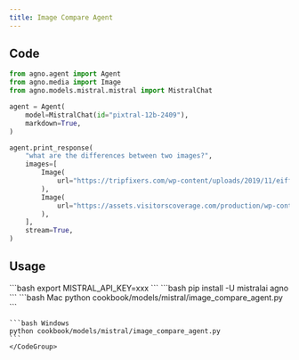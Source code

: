 ```yaml
---
title: Image Compare Agent
---
```


## Code

```python cookbook/models/mistral/image_compare_agent.py
from agno.agent import Agent
from agno.media import Image
from agno.models.mistral.mistral import MistralChat

agent = Agent(
    model=MistralChat(id="pixtral-12b-2409"),
    markdown=True,
)

agent.print_response(
    "what are the differences between two images?",
    images=[
        Image(
            url="https://tripfixers.com/wp-content/uploads/2019/11/eiffel-tower-with-snow.jpeg"
        ),
        Image(
            url="https://assets.visitorscoverage.com/production/wp-content/uploads/2024/04/AdobeStock_626542468-min-1024x683.jpeg"
        ),
    ],
    stream=True,
)

```

## Usage

<Steps>
  <Snippet file="create-venv-step.mdx" />

  <Step title="Set your API key">
    ```bash
    export MISTRAL_API_KEY=xxx
    ```
  </Step>

  <Step title="Install libraries">
    ```bash
    pip install -U mistralai agno
    ```
  </Step>

  <Step title="Run Agent">
    <CodeGroup>
    ```bash Mac
    python cookbook/models/mistral/image_compare_agent.py
    ```

    ```bash Windows
    python cookbook/models/mistral/image_compare_agent.py
    ```
    </CodeGroup>
  </Step>
</Steps>
